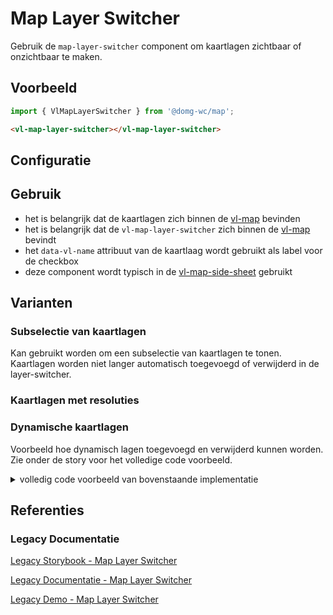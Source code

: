 
# Map Layer Switcher

<CustomDocMetaData id="map-layer-switcher" />

Gebruik de `map-layer-switcher` component om kaartlagen zichtbaar of onzichtbaar te maken.


## Voorbeeld

```js
import { VlMapLayerSwitcher } from '@domg-wc/map';
```

```html
<vl-map-layer-switcher></vl-map-layer-switcher>
```

<Canvas of={VlMapLayerSwitcherStories.MapLayerSwitcherDefault} />


## Configuratie

<ArgTypes of={VlMapLayerSwitcherStories.MapLayerSwitcherDefault} />


## Gebruik

- het is belangrijk dat de kaartlagen zich binnen de [vl-map](?path=/docs/map-map--map-default) bevinden
- het is belangrijk dat de `vl-map-layer-switcher` zich binnen de [vl-map](?path=/docs/map-map--map-default) bevindt
- het `data-vl-name` attribuut van de kaartlaag wordt gebruikt als label voor de checkbox
- deze component wordt typisch in de [vl-map-side-sheet](?path=/docs/map-side-sheet--map-side-sheet-default) gebruikt


## Varianten

### Subselectie van kaartlagen

Kan gebruikt worden om een subselectie van kaartlagen te tonen.<br/>
Kaartlagen worden niet langer automatisch toegevoegd of verwijderd in de layer-switcher.

<Canvas of={VlMapLayerSwitcherStories.MapLayerSwitcherSubselection} />

### Kaartlagen met resoluties

<Canvas of={VlMapLayerSwitcherStories.MapLayerSwitcherResolutions} />

### Dynamische kaartlagen

Voorbeeld hoe dynamisch lagen toegevoegd en verwijderd kunnen worden.<br/>
Zie onder de story voor het volledige code voorbeeld.

<Canvas of={VlMapLayerSwitcherStories.MapLayerSwitcherDynamic} />

<details>
    <summary>volledig code voorbeeld van bovenstaande implementatie</summary>
    <Source code={dynamicLayerSwitcherImplementation} language="ts" dark={true} />
</details>


## Referenties

### Legacy Documentatie

[Legacy Storybook - Map Layer Switcher](https://webcomponenten.omgeving.vlaanderen.be/storybook/?path=/docs/custom-elements-vl-map-vl-map-layer-switcher--default)

[Legacy Documentatie - Map Layer Switcher](https://webcomponenten.omgeving.vlaanderen.be/doc/VlMapLayerSwitcher.html)

[Legacy Demo - Map Layer Switcher](https://webcomponenten.omgeving.vlaanderen.be/demo/vl-map-layer-switcher.html)
